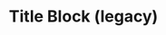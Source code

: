 ---
title: Title Block (legacy)
navTitle: Title Block (legacy)
excludeFromSidebar: true
deprecated: true
deprecationDate: TBA
deprecationMessage: Use `@kaizen/draft-zen-title-block` instead.
---
